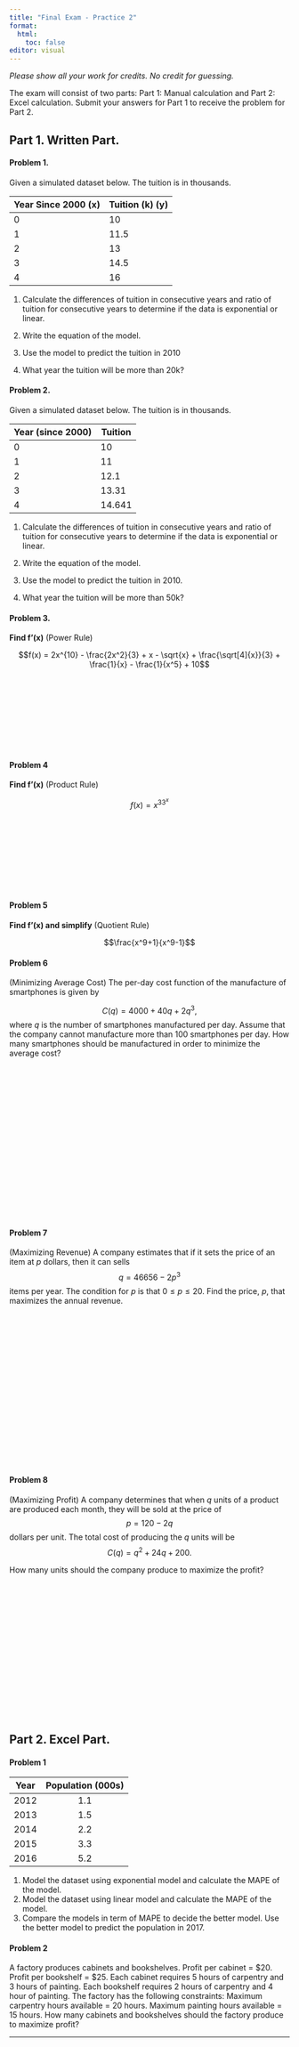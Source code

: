 ```yaml
---
title: "Final Exam - Practice 2"
format: 
  html:
    toc: false
editor: visual
---
```

\pagenumbering{gobble}

*Please show all your work for credits.  No credit for guessing. *

The exam will consist of two parts: Part 1: Manual calculation and Part 2: Excel calculation. Submit your answers for Part 1 to receive the problem for Part 2. 

## Part 1. Written Part. 

#### Problem 1. 

Given a simulated dataset below. The tuition is in thousands. 

| Year Since 2000 (x) | Tuition (k) (y) |
|------|---------|
| 0 | 10         |
| 1 |  11.5       |
| 2 |  13       |
| 3 |  14.5     |
| 4 |  16       |


1. Calculate the differences  of tuition in consecutive years and ratio of tuition for consecutive years to determine if the data is exponential or linear.

2. Write the equation of the model. 

3. Use the model to predict the tuition in 2010

4. What year the tuition will be more than 20k?


#### Problem 2. 

Given a simulated dataset below. The tuition is in thousands.

| Year (since 2000) | Tuition |
|------|---------|
| 0 | 10      |
| 1 | 11      |
| 2 | 12.1    |
| 3 | 13.31   |
| 4 | 14.641  |


1. Calculate the differences  of tuition in consecutive years and ratio of tuition for consecutive years to determine if the data is exponential or linear.

2. Write the equation of the model. 

3. Use the model to predict the tuition in 2010.

4. What year the tuition will be more than 50k?

#### Problem 3. 

**Find f'(x)** (Power Rule)

$$f(x) = 2x^{10} - \frac{2x^2}{3} + x - \sqrt{x} + \frac{\sqrt[4]{x}}{3} + \frac{1}{x} - \frac{1}{x^5} + 10$$
\
\
\
\
\
\
\
\

#### Problem 4
**Find f'(x)** (Product Rule)

$$f(x) = x^33^x$$
\
\
\
\
\
\
\
\

#### Problem 5 
**Find f'(x) and simplify** (Quotient Rule)

$$\frac{x^9+1}{x^9-1}$$


#### Problem 6

(Minimizing Average Cost) The per-day cost function of the manufacture of smartphones is given by

$$
C(q) = 4000 +40q + 2q^3,
$$
where $q$ is the number of smartphones  manufactured per day. Assume that the company cannot manufacture more than 100 smartphones per day.  How many smartphones  should be manufactured in order to minimize the average cost? 


\
\
\
\
\
\
\
\
\
\
\
\
\
\
\
\

#### Problem 7

(Maximizing Revenue) A company estimates that if it sets the price of an item at $p$ dollars, then it can sells $$q = 46656 - 2p^3$$ items per year.  The condition for $p$ is that $0 \leq p \leq 20$. Find the price, $p$, that maximizes the annual revenue. 

\
\
\
\
\
\
\
\
\
\
\
\
\
\
\
\

#### Problem 8

(Maximizing Profit) A company determines that when $q$ units of a product are produced each month, they will be sold at the price of $$p = 120-2q$$ dollars per unit. The total cost of producing the $q$ units will be $$C(q) = q^2 + 24q + 200.$$

How many units should the company produce to maximize the profit?
\
\
\
\
\
\
\
\
\
\
\
\
\
\
\
\

## Part 2. Excel Part. 

#### Problem 1

| Year | Population (000s) |
|:----:|:-----------------:|
| 2012 |        1.1        |
| 2013 |        1.5       |
| 2014 |        2.2       |
| 2015 |        3.3       |
| 2016 |        5.2       |

1. Model the dataset using exponential model and calculate the MAPE of the model. 
2. Model the dataset using linear model and calculate the MAPE of the model. 
3. Compare the models in term of MAPE to decide the better model. Use the better model to predict the population in 2017. 


#### Problem 2

A factory produces cabinets and bookshelves.
Profit per cabinet = $20.
Profit per bookshelf = $25.
Each cabinet requires 5 hours of carpentry and 3 hours of painting.
Each bookshelf requires 2 hours of carpentry and 4 hour of painting.
The factory has the following constraints:
Maximum carpentry hours available = 20 hours.
Maximum painting hours available = 15 hours.
How many cabinets and bookshelves should the factory produce to maximize profit?

---
